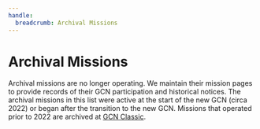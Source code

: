 ```yaml
---
handle:
  breadcrumb: Archival Missions
---
```


# Archival Missions

Archival missions are no longer operating. We maintain their mission pages to provide records of their GCN participation and historical notices. The archival missions in this list were active at the start of the new GCN (circa 2022) or began after the transition to the new GCN. Missions that operated prior to 2022 are archived at [GCN Classic](https://gcn.gsfc.nasa.gov).
